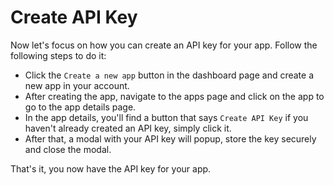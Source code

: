 # Create API Key

Now let's focus on how you can create an API key for your app. Follow the following steps to do it:

* Click the `Create a new app` button in the dashboard page and create a new app in your account.
* After creating the app, navigate to the apps page and click on the app to go to the app details page.
* In the app details, you'll find a button that says `Create API Key` if you haven't already created an API key, simply click it.
* After that, a modal with your API key will popup, store the key securely and close the modal.

That's it, you now have the API key for your app.